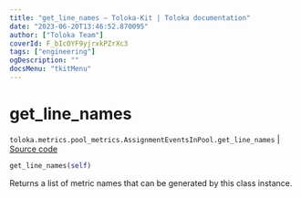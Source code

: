 ```yaml
---
title: "get_line_names — Toloka-Kit | Toloka documentation"
date: "2023-06-20T13:46:52.870095"
author: ["Toloka Team"]
coverId: F_bIcOYF9yjrxkPZrXc3
tags: ["engineering"]
ogDescription: ""
docsMenu: "tkitMenu"
---
```


# get_line_names

`toloka.metrics.pool_metrics.AssignmentEventsInPool.get_line_names` | [Source code](https://github.com/Toloka/toloka-kit/blob/v1.2.0/src/metrics/pool_metrics.py#L125)

```python
get_line_names(self)
```

Returns a list of metric names that can be generated by this class instance.